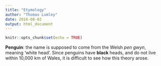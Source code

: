```yaml
---
title: "Etymology"
author: "Thomas Lumley"
date: 2016-08-02
output: html_document
---
```


```r
knitr::opts_chunk$set(echo = TRUE)
```

 **Penguin**: the name is supposed to come from the Welsh *pen gwyn*, meaning ‘white head’. Since penguins have **black** heads, and do not live within 10,000 km of Wales, it is difficult to see how this theory arose.
